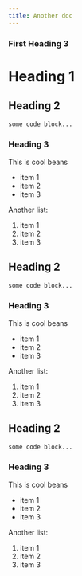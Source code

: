 ```yaml
---
title: Another doc
---
```


### First Heading 3

# Heading 1

## Heading 2

```bash
some code block...
```

### Heading 3

This is cool beans

- item 1
- item 2
- item 3

Another list:

1. item 1
2. item 2
3. item 3

## Heading 2

```bash
some code block...
```

### Heading 3

This is cool beans

- item 1
- item 2
- item 3

Another list:

1. item 1
2. item 2
3. item 3

## Heading 2

```bash
some code block...
```

### Heading 3

This is cool beans

- item 1
- item 2
- item 3

Another list:

1. item 1
2. item 2
3. item 3

